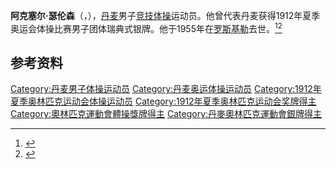 {{NoteTA|G1=Sports}}
'''阿克塞尔·瑟伦森'''（{{lang-da|Aksel Sørensen}}，{{bd|1891年|10月5日|1955年|5月15日}}），[[丹麦|丹麦]]男子[[竞技体操|竞技体操]]运动员。他曾代表丹麦获得1912年夏季奥运会体操比赛男子团体瑞典式银牌。他于1955年在[[罗斯基勒|罗斯基勒]]去世。<ref>{{Cite web|title=Aksel SORENSEN|url=https://www.olympic.org/aksel-sorensen|accessdate=2021-03-29|work=International Olympic Committee|archive-date=2017-11-17|archive-url=https://web.archive.org/web/20171117001550/https://www.olympic.org/Aksel-Sorensen|dead-url=no}}</ref><ref>{{cite web|url=https://www.olympedia.org/athletes/29710|title=Aksel Sørensen|work=Olympedia|accessdate=2021-03-30|archive-date=2021-04-19|archive-url=https://web.archive.org/web/20210419051844/https://www.olympedia.org/athletes/29710|dead-url=no}}</ref>

== 参考资料 ==
{{reflist}}

{{Authority control}}
{{DEFAULTSORT:Sørensen, Aksel}}
[[Category:丹麦男子体操运动员|Category:丹麦男子体操运动员]]
[[Category:丹麦奥运体操运动员|Category:丹麦奥运体操运动员]]
[[Category:1912年夏季奥林匹克运动会体操运动员|Category:1912年夏季奥林匹克运动会体操运动员]]
[[Category:1912年夏季奥林匹克运动会奖牌得主|Category:1912年夏季奥林匹克运动会奖牌得主]]
[[Category:奧林匹克運動會體操獎牌得主|Category:奧林匹克運動會體操獎牌得主]]
[[Category:丹麥奧林匹克運動會銀牌得主|Category:丹麥奧林匹克運動會銀牌得主]]